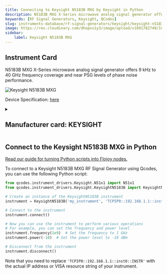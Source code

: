 ```yaml
---
title: Connecting to Keysight N5183B MXG by Keysight in Python
description: N5183B MXG X-Series microwave analog signal generator offers 9 kHz to 40 GHz frequency coverage and near PSG levels of phase noise performance.
keywords: [RF Signal Generators, Keysight, QCodes] 
slug: instruments-database/rf-signal-generators/keysight/keysight-n5183b-mxg 
image: https://res.cloudinary.com/dhopxs1y3/image/upload/v1691782749/Instruments/RF%20Signal%20Generator/Keysight-N5183B-MXG/Keysight-N5183B-MXG.png
sidebar:
    label: Keysight N5183B MXG 
---
```



## Instrument Card

N5183B MXG X-Series microwave analog signal generator offers 9 kHz to 40 GHz frequency coverage and near PSG levels of phase noise performance.



![Keysight N5183B MXG](https://res.cloudinary.com/dhopxs1y3/image/upload/v1691782749/Instruments/RF%20Signal%20Generator/Keysight-N5183B-MXG/Keysight-N5183B-MXG.png)

Device Specification: [here](https://www.keysight.com/us/en/assets/7018-04096/data-sheets/5991-3131.pdf)

<details style={{ marginTop: "15px"}}>
<summary><h2 style={{display:'inline'}}>Manufacturer card: KEYSIGHT</h2></summary>

![KEYSIGHT](https://res.cloudinary.com/dhopxs1y3/image/upload/v1692125973/Instruments/Vendor%20Logos/Keysight.png)

Keysight Technologies, or Keysight, is an American company that manufactures electronics test and measurement equipment and software

- Headquarters: USA
- Yearly Revenue (millions, USD): 5420
- Vendor Website: [here](https://www.keysight.com/us/en/home.html)

</details>


<FeaturedInstrumentVideo category="RF_SIGNAL_GENERATORS" />

## Connect to the Keysight N5183B MXG in Python

[Read our guide for turning Python scripts into Flojoy nodes.](https://docs.flojoy.ai/contribution/blocks/custom-flojoy-block/)



<Tabs>
<TabItem value="Flojoy" label="Flojoy" className="flojoy-instrument-tabs">

<SectionsCard category="RF_SIGNAL_GENERATORS" manufacturer="Keysight"></SectionsCard>

</TabItem>
<TabItem value="QCodes" label="QCodes">

To connect to a Keysight N5183B MXG RF Signal Generator using Qcodes, you can use the following Python script:

```python
from qcodes.instrument_drivers.Keysight.N51x1 import N51x1
from qcodes.instrument_drivers.Keysight.KeysightN5183B import KeysightN5183B

# Create an instance of the KeysightN5183B instrument
instrument = KeysightN5183B('my_instrument', 'TCPIP0::192.168.1.1::inst0::INSTR')

# Connect to the instrument
instrument.connect()

# Now you can use the instrument to perform various operations
# For example, you can set the frequency and power level
instrument.frequency(1e9)  # Set the frequency to 1 GHz
instrument.power(-10)  # Set the power level to -10 dBm

# Disconnect from the instrument
instrument.disconnect()
```

Note that you need to replace `'TCPIP0::192.168.1.1::inst0::INSTR'` with the actual IP address or VISA resource string of your instrument.

</TabItem>
</Tabs>
